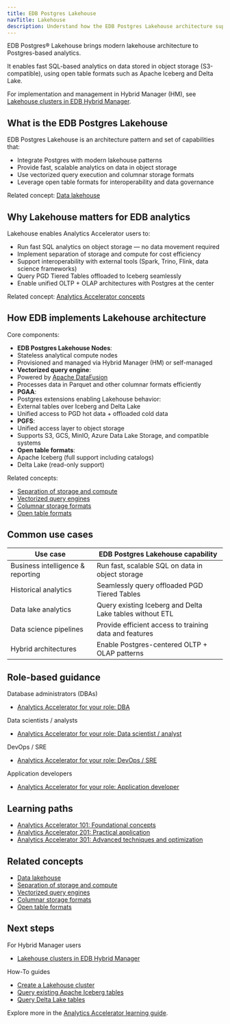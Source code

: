 ```yaml
---
title: EDB Postgres Lakehouse
navTitle: Lakehouse
description: Understand how the EDB Postgres Lakehouse architecture supports fast, scalable analytics on modern data lake storage.
---
```


EDB Postgres® Lakehouse brings modern lakehouse architecture to Postgres-based analytics.

It enables fast SQL-based analytics on data stored in object storage (S3-compatible), using open table formats such as Apache Iceberg and Delta Lake.

For implementation and management in Hybrid Manager (HM), see [Lakehouse clusters in EDB Hybrid Manager](edb-postgres-ai/hybrid-manager/analytics/lakehouse).

## What is the EDB Postgres Lakehouse

EDB Postgres Lakehouse is an architecture pattern and set of capabilities that:

- Integrate Postgres with modern lakehouse patterns
- Provide fast, scalable analytics on data in object storage
- Use vectorized query execution and columnar storage formats
- Leverage open table formats for interoperability and data governance

Related concept: [Data lakehouse](learn/explained/generic-concepts#data-lakehouse)

## Why Lakehouse matters for EDB analytics

Lakehouse enables Analytics Accelerator users to:

- Run fast SQL analytics on object storage — no data movement required
- Implement separation of storage and compute for cost efficiency
- Support interoperability with external tools (Spark, Trino, Flink, data science frameworks)
- Query PGD Tiered Tables offloaded to Iceberg seamlessly
- Enable unified OLTP + OLAP architectures with Postgres at the center

Related concept: [Analytics Accelerator concepts](learn/explained/analytics-concepts#edb-postgres-lakehouse)

## How EDB implements Lakehouse architecture

Core components:

- **EDB Postgres Lakehouse Nodes**:
- Stateless analytical compute nodes
- Provisioned and managed via Hybrid Manager (HM) or self-managed
- **Vectorized query engine**:
- Powered by [Apache DataFusion](https://datafusion.apache.org/)
- Processes data in Parquet and other columnar formats efficiently
- **PGAA**:
- Postgres extensions enabling Lakehouse behavior:
- External tables over Iceberg and Delta Lake
- Unified access to PGD hot data + offloaded cold data
- **PGFS**:
- Unified access layer to object storage
- Supports S3, GCS, MinIO, Azure Data Lake Storage, and compatible systems
- **Open table formats**:
- Apache Iceberg (full support including catalogs)
- Delta Lake (read-only support)

Related concepts:

- [Separation of storage and compute](learn/explained/generic-concepts#separation-of-storage-and-compute)
- [Vectorized query engines](learn/explained/generic-concepts#vectorized-query-engines)
- [Columnar storage formats](learn/explained/generic-concepts#columnar-storage-formats)
- [Open table formats](learn/explained/generic-concepts#open-table-formats)

## Common use cases

| Use case | EDB Postgres Lakehouse capability |
|----------|-----------------------------------|
| Business intelligence & reporting | Run fast, scalable SQL on data in object storage |
| Historical analytics | Seamlessly query offloaded PGD Tiered Tables |
| Data lake analytics | Query existing Iceberg and Delta Lake tables without ETL |
| Data science pipelines | Provide efficient access to training data and features |
| Hybrid architectures | Enable Postgres-centered OLTP + OLAP patterns |

## Role-based guidance

Database administrators (DBAs)
- [Analytics Accelerator for your role: DBA](learn/personas#database-administrator-dba)

Data scientists / analysts
- [Analytics Accelerator for your role: Data scientist / analyst](learn/personas#data-scientist--data-analyst)

DevOps / SRE
- [Analytics Accelerator for your role: DevOps / SRE](learn/personas#devops-engineer--site-reliability-engineer-sre)

Application developers
- [Analytics Accelerator for your role: Application developer](learn/personas#application-developer)

## Learning paths

- [Analytics Accelerator 101: Foundational concepts](learn/paths/101)
- [Analytics Accelerator 201: Practical application](learn/paths/201)
- [Analytics Accelerator 301: Advanced techniques and optimization](learn/paths/301)


## Related concepts

- [Data lakehouse](learn/explained/generic-concepts#data-lakehouse)
- [Separation of storage and compute](learn/explained/generic-concepts#separation-of-storage-and-compute)
- [Vectorized query engines](learn/explained/generic-concepts#vectorized-query-engines)
- [Columnar storage formats](learn/explained/generic-concepts#columnar-storage-formats)
- [Open table formats](learn/explained/generic-concepts#open-table-formats)

## Next steps

For Hybrid Manager users
- [Lakehouse clusters in EDB Hybrid Manager](edb-postgres-ai/hybrid-manager/analytics/lakehouse)

How-To guides
- [Create a Lakehouse cluster](edb-postgres-ai/hybrid-manager/analytics/learn/how-to/create-lakehouse-cluster)
- [Query existing Apache Iceberg tables](edb-postgres-ai/hybrid-manager/analytics/learn/how-to/query-iceberg-existing-tables)
- [Query Delta Lake tables](edb-postgres-ai/hybrid-manager/analytics/learn/how-to/query-delta-lake-tables)

Explore more in the [Analytics Accelerator learning guide](edb-postgres-ai/hybrid-manager/analytics/learn/).
